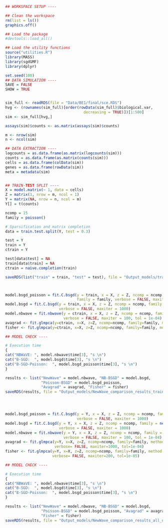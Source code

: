 ```r
## WORKSPACE SETUP ----

## Clean the workspace
rm(list = ls())
graphics.off()

## Load the package
#devtools::load_all()

## Load the utility functions
source("utilities.R")
library(MASS)
library(sgdGMF)
library(dplyr)
```


```r
set.seed(100)
## DATA SIMULATION ----
SAVE = FALSE
SHOW = TRUE


sim_full <- readRDS(file = "Data/BE1/final/sce.RDS")
hvg <- (rownames(sim_full)[order(rowData(sim_full)$biological.var,
                                   decreasing = TRUE)])[1:500]
sim <- sim_full[hvg,]

assays(sim)$counts <- as.matrix(assays(sim)$counts)

m <- nrow(sim)
n <- ncol(sim)

## DATA EXTRACTION ----
logcounts = as.data.frame(as.matrix(logcounts(sim)))
counts = as.data.frame(as.matrix(counts(sim)))
cells = as.data.frame(colData(sim))
genes = as.data.frame(rowData(sim))
meta = metadata(sim)


## TRAIN-TEST SPLIT ----
X = model.matrix(~ 1, data = cells)
Z = matrix(1, nrow = m, ncol = 1)
Y = matrix(NA, nrow = n, ncol = m)
Y[] = t(counts)

ncomp = 15
family = poisson()

# Sparsification and matrix completion
data = train.test.split(Y, test = 0.3)

test = Y
train = Y
ctrain = Y

test[data$test] = NA
train[data$train] = NA
ctrain = naive.completion(train)

saveRDS(list("train" = train, "test" = test), file = "Output_models/train_test_15_ncomp.RDS")



model.bsgd_poisson = fit.C.bsgd(y = train, x = X, z = Z, ncomp = ncomp, 
                                family = family, verbose = FALSE, maxiter = 1000)
model.bsgd = fit.C.bsgd(y = train, x = X, z = Z, ncomp = ncomp, family = neg.bin(1), 
                        verbose = FALSE, maxiter = 1000)
model.nbwave = fit.nbwave(y = ctrain, x = X, z = Z, ncomp = ncomp, family = neg.bin(1), 
                          verbose = FALSE, maxiter = 100, tol = 1e-04)
avagrad <- fit.glmpca(y=ctrain, x=X, z=Z, ncomp=ncomp, family=family, method = "avagrad", verbose= FALSE, maxiter=1000, tol=1e-04)
fisher <- fit.glmpca(y=ctrain, x=X, z=Z, ncomp=ncomp, family=family, method = "fisher", verbose= FALSE, maxiter=200, tol=1e-05)

## MODEL CHECK ----

# Execution time
{
cat("NBWaVE: ", model.nbwave$time[3], "s \n")
cat("B-SGD:  ", model.bsgd$time[3], "s \n")
cat("B-SGD-Poisson:  ", model.bsgd_poisson$time[3], "s \n")
}

results <- list("NewWave" = model.nbwave, "NB-BSGD" = model.bsgd, 
                "Poisson-BSGD" = model.bsgd_poisson, 
                "Avagrad" = avagrad, "Fisher" = fisher)
saveRDS(results, file = "Output_models/NewWave_comparison_results_train_test_15_ncomp.RDS")




model.bsgd_poisson = fit.C.bsgd(y = Y, x = X, z = Z, ncomp = ncomp, family = family, 
                                verbose = FALSE, maxiter = 1000)
model.bsgd = fit.C.bsgd(y = Y, x = X, z = Z, ncomp = ncomp, family = neg.bin(1), 
                        verbose = FALSE, maxiter = 1000)
model.nbwave = fit.nbwave(y = Y, x = X, z = Z, ncomp = ncomp, family = neg.bin(1), 
                          verbose = FALSE, maxiter = 100, tol = 1e-04)
avagrad <- fit.glmpca(y=Y, x=X, z=Z, ncomp=ncomp, family=family, method = "avagrad", 
                      verbose= FALSE, maxiter=1000, tol=1e-04)
fisher <- fit.glmpca(y=Y, x=X, z=Z, ncomp=ncomp, family=family, method = "fisher",
                     verbose= FALSE, maxiter=200, tol=1e-05)

## MODEL CHECK ----

# Execution time
{
cat("NBWaVE: ", model.nbwave$time[3], "s \n")
cat("B-SGD:  ", model.bsgd$time[3], "s \n")
cat("B-SGD-Poisson:  ", model.bsgd_poisson$time[3], "s \n")
}

results <- list("NewWave" = model.nbwave, "NB-BSGD" = model.bsgd, 
                "Poisson-BSGD" = model.bsgd_poisson, "Avagrad" = avagrad, 
                "Fisher" = fisher)
saveRDS(results, file = "Output_models/NewWave_comparison_results_all_data_15_ncomp.RDS")

```


